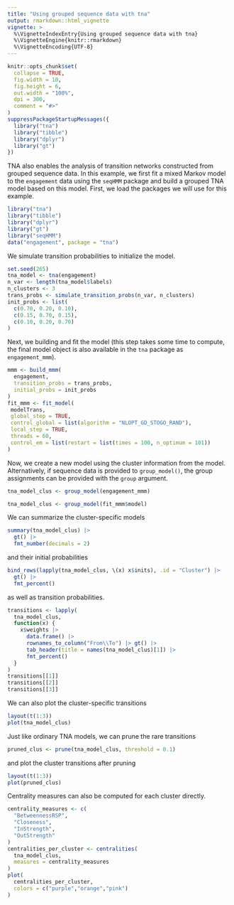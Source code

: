 ```yaml
---
title: "Using grouped sequence data with tna"
output: rmarkdown::html_vignette
vignette: >
  %\VignetteIndexEntry{Using grouped sequence data with tna}
  %\VignetteEngine{knitr::rmarkdown}
  %\VignetteEncoding{UTF-8}
---
```


```r
knitr::opts_chunk$set(
  collapse = TRUE,
  fig.width = 10,
  fig.height = 6,
  out.width = "100%",
  dpi = 300,
  comment = "#>"
)
suppressPackageStartupMessages({
  library("tna")
  library("tibble")
  library("dplyr")
  library("gt")
})
```

TNA also enables the analysis of transition networks constructed from grouped sequence data.
In this example, we first fit a mixed Markov model to the `engagement` data using the `seqHMM` package and build a grouped TNA model based on this model.
First, we load the packages we will use for this example.

```r
library("tna")
library("tibble")
library("dplyr")
library("gt")
library("seqHMM")
data("engagement", package = "tna")
```

We simulate transition probabilities to initialize the model.
```r
set.seed(265)
tna_model <- tna(engagement)
n_var <- length(tna_model$labels)
n_clusters <- 3
trans_probs <- simulate_transition_probs(n_var, n_clusters)
init_probs <- list(
  c(0.70, 0.20, 0.10),
  c(0.15, 0.70, 0.15),
  c(0.10, 0.20, 0.70)
)
```

Next, we building and fit the model (this step takes some time to compute, the final model object is also available in the `tna` package as `engagement_mmm`).
```r
mmm <- build_mmm(
  engagement, 
  transition_probs = trans_probs,
  initial_probs = init_probs
)
fit_mmm <- fit_model(
 modelTrans,
 global_step = TRUE,
 control_global = list(algorithm = "NLOPT_GD_STOGO_RAND"),
 local_step = TRUE,
 threads = 60,
 control_em = list(restart = list(times = 100, n_optimum = 101))
)
```

Now, we create a new model using the cluster information from the model. 
Alternatively, if sequence data is provided to `group_model()`, the group assignments can be provided with the `group` argument.
```r
tna_model_clus <- group_model(engagement_mmm)
```
```r
tna_model_clus <- group_model(fit_mmm$model)
```

We can summarize the cluster-specific models
```r
summary(tna_model_clus) |> 
  gt() |>
  fmt_number(decimals = 2)
```

and their initial probabilities
```r
bind_rows(lapply(tna_model_clus, \(x) x$inits), .id = "Cluster") |>
  gt() |> 
  fmt_percent()
```

as well as transition probabilities.
```r
transitions <- lapply(
  tna_model_clus, 
  function(x) {
    x$weights |> 
      data.frame() |>
      rownames_to_column("From\\To") |> gt() |>
      tab_header(title = names(tna_model_clus)[1]) |>
      fmt_percent()
  }
)
transitions[[1]]
transitions[[2]]
transitions[[3]]
```

We can also plot the cluster-specific transitions
```r
layout(t(1:3))
plot(tna_model_clus)
```

Just like ordinary TNA models, we can prune the rare transitions
```r
pruned_clus <- prune(tna_model_clus, threshold = 0.1)
```

and plot the cluster transitions after pruning
```r
layout(t(1:3))
plot(pruned_clus)
```
 
Centrality measures can also be computed for each cluster directly.
```r
centrality_measures <- c(
  "BetweennessRSP", 
  "Closeness", 
  "InStrength", 
  "OutStrength"
)
centralities_per_cluster <- centralities(
  tna_model_clus,
  measures = centrality_measures
)
plot(
  centralities_per_cluster,
  colors = c("purple","orange","pink")
)
```
